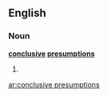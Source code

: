 ==English==

===Noun===
'''[[conclusive]] [[presumption]]s'''

# {{plural of|[[conclusive presumption]]}}

[[ar:conclusive presumptions]]